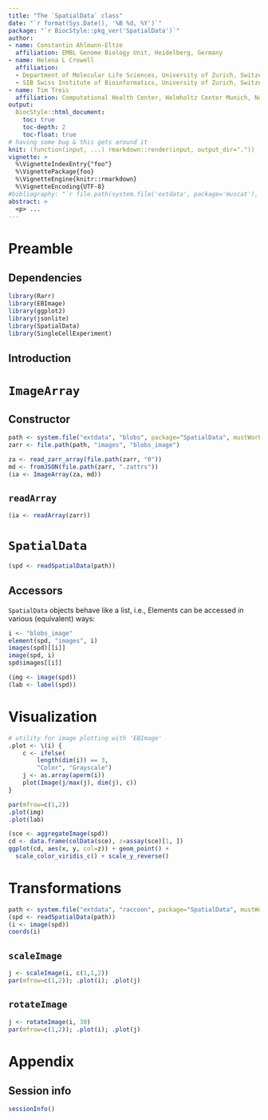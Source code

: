 ```yaml
---
title: "The `SpatialData` class"
date: "`r format(Sys.Date(), '%B %d, %Y')`"
package: "`r BiocStyle::pkg_ver('SpatialData')`"
author:
- name: Constantin Ahlmann-Eltze
  affiliation: EMBL Genome Biology Unit, Heidelberg, Germany
- name: Helena L Crowell
  affiliation:
  - Department of Molecular Life Sciences, University of Zurich, Switzerland
  - SIB Swiss Institute of Bioinformatics, University of Zurich, Switzerland
- name: Tim Treis
  affiliation: Computational Health Center, Helmholtz Center Munich, Neuherberg, Germany
output: 
  BiocStyle::html_document:
    toc: true
    toc-depth: 2
    toc-float: true
# having some bug & this gets around it
knit: (function(input, ...) rmarkdown::render(input, output_dir=".")) 
vignette: >
  %\VignetteIndexEntry{"foo"}
  %\VignettePackage{foo}
  %\VignetteEngine{knitr::rmarkdown}
  %\VignetteEncoding{UTF-8}
#bibliography: "`r file.path(system.file('extdata', package='muscat'), 'refs.bib')`"
abstract: > 
  <p> ...
---
```


# Preamble

## Dependencies

```r
library(Rarr)
library(EBImage)
library(ggplot2)
library(jsonlite)
library(SpatialData)
library(SingleCellExperiment)
```

## Introduction

# `ImageArray`

## Constructor

```r
path <- system.file("extdata", "blobs", package="SpatialData", mustWork=TRUE)
zarr <- file.path(path, "images", "blobs_image")

za <- read_zarr_array(file.path(zarr, "0"))
md <- fromJSON(file.path(zarr, ".zattrs"))
(ia <- ImageArray(za, md))
```

## `readArray`

```r
(ia <- readArray(zarr))
```

# `SpatialData`

```r
(spd <- readSpatialData(path))
```

## Accessors

`SpatialData` objects behave like a list, i.e.,
Elements can be accessed in various (equivalent) ways:

```r
i <- "blobs_image"
element(spd, "images", i)
images(spd)[[i]]
image(spd, i)
spd$images[[i]]
```

```r
(img <- image(spd))
(lab <- label(spd))
```

# Visualization

```r
# utility for image plotting with 'EBImage'
.plot <- \(i) {
    c <- ifelse(
        length(dim(i)) == 3, 
        "Color", "Grayscale")
    j <- as.array(aperm(i))
    plot(Image(j/max(j), dim(j), c))
}
```

```r
par(mfrow=c(1,2))
.plot(img)
.plot(lab)
```

```r
(sce <- aggregateImage(spd))
cd <- data.frame(colData(sce), z=assay(sce)[1, ])
ggplot(cd, aes(x, y, col=z)) + geom_point() + 
  scale_color_viridis_c() + scale_y_reverse()
```

# Transformations

```r
path <- system.file("extdata", "raccoon", package="SpatialData", mustWork=TRUE)
(spd <- readSpatialData(path))
(i <- image(spd))
coords(i)
```

## `scaleImage`

```r
j <- scaleImage(i, c(1,1,2))
par(mfrow=c(1,2)); .plot(i); .plot(j)
```

## `rotateImage`

```r
j <- rotateImage(i, 30)
par(mfrow=c(1,2)); .plot(i); .plot(j)
```

# Appendix

## Session info

```r
sessionInfo()
```
